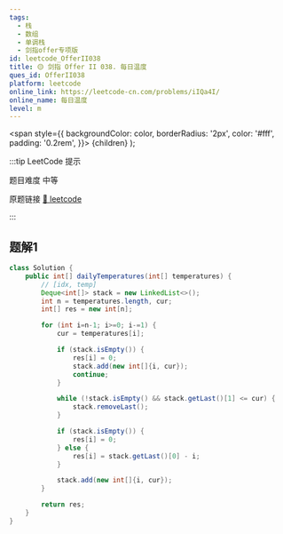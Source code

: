 ```yaml
---
tags:
  - 栈
  - 数组
  - 单调栈
  - 剑指offer专项版
id: leetcode_OfferII038
title: 🟡 剑指 Offer II 038. 每日温度
ques_id: OfferII038
platform: leetcode
online_link: https://leetcode-cn.com/problems/iIQa4I/
online_name: 每日温度
level: m
---
```


  <span
    style={{
      backgroundColor: color,
      borderRadius: '2px',
      color: '#fff',
      padding: '0.2rem',
    }}>
    {children}
  </span>
);

:::tip LeetCode 提示

题目难度 <Highlight color="#ffc01e">中等</Highlight>

原题链接 [🔗 leetcode](https://leetcode-cn.com/problems/iIQa4I/)

:::

## 题解1

```java
class Solution {
    public int[] dailyTemperatures(int[] temperatures) {
        // [idx, temp]
        Deque<int[]> stack = new LinkedList<>();
        int n = temperatures.length, cur;
        int[] res = new int[n];

        for (int i=n-1; i>=0; i-=1) {
            cur = temperatures[i];

            if (stack.isEmpty()) {
                res[i] = 0;
                stack.add(new int[]{i, cur});
                continue;
            }

            while (!stack.isEmpty() && stack.getLast()[1] <= cur) {
                stack.removeLast();
            }

            if (stack.isEmpty()) {
                res[i] = 0;
            } else {
                res[i] = stack.getLast()[0] - i;
            }

            stack.add(new int[]{i, cur});
        }

        return res;
    }
}
```
